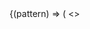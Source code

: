 
<PatternLoad patternId="grid">
  {(pattern) => (
  <>
    <Title />
    <Subtitle />

## Simple usage

```twig
  {% set cells = [
    'Cell 1',
    'Cell 2'
  ] %}
  {% include "@organisms/grid/grid.twig" with {
    attributes: create_attribute(),
    cells: cells,
    columns: 2,
    columns_width: 'equal',
    gutter: 'default'
  } only %}
`} />
```

## Cells
The pattern loops through a list of cells and print each cell.<br/>
To adjust the way the blocks are printed use twig blocks.

## Blocks
* cell_outer: <br/>Use block cell_outer to adjust the markup of each cell. Variables: `cell_attributes`, `cell`, `cell_counter`.
* cell_inner:<br/>Use block cell_inner to print the cell variable. Variables: `cell`, `cell_counter`
### Example: cell_inner
```twig
  {% set cells = [
        {content: '<div class="w-full h-20 bg-primary">1</div>'},
        {content: '<div class="w-full h-20 bg-primary">2</div>'},
        {content: '<div class="w-full h-20 bg-primary">3</div>'},
        {content: '<div class="w-full h-20 bg-primary">4</div>'},
        {content: '<div class="w-full h-20 bg-primary">5</div>'},
        {content: '<div class="w-full h-20 bg-primary">6</div>'},
      ] %}
      {% embed "@organisms/grid/grid.twig" with {
        attributes: create_attribute(),
        cells: cells,
        columns: 2,
        columns_width: 'equal',
        gutter: 'default'
      } only %}
        {% block cell_inner %}
          {{ cell.content }}
        {% endblock %}
      {% endembed %}
```

### Example: cell_outer
```twig
  {% set cells = [
        {content: '<div class="w-full h-20 bg-primary">1</div>'},
        {content: '<div class="w-full h-20 bg-primary">2</div>'},
        {content: '<div class="w-full h-20 bg-primary">3</div>'},
        {content: '<div class="w-full h-20 bg-primary">4</div>'},
        {content: '<div class="w-full h-20 bg-primary">5</div>'},
        {content: '<div class="w-full h-20 bg-primary">6</div>'},
      ] %}
      {% embed "@organisms/grid/grid.twig" with {
        attributes: create_attribute(),
        cells: cells,
        columns: 2,
        columns_width: 'equal',
        gutter: 'default'
      } only %}
      {% block cell_outer %}
        <div {{ cell_attributes.addClass('additional-class') }}>
        {{ cell.content }} + { cell_counter }
        </div>
      {% endblock %}
      {% endembed %}
```

## Column widths
The pattern comes with most common column widths configurations like 50x50 or 33x66.
If you need additional configuration you can extends the columns configuration inside the `grid.wingsuit.yml`.

```yaml
columns:
2: << Columns count
  '66x33': << Name
    1: 'w-full md:w-2/3' << Every first column
    2: 'w-full md:w-1/3' << Every second column
3:
  equal:
    default: 'w-full md:w-1/3' << Default for every other column
```

## Gutter
To configure the spacing between the columns use the gutter configuration in the grid.wingsuit.yml.
```yaml
  gutter:
    ...
    default: << Name of
      container: -mx-6 -md:mx-25
      cell: px-6 md:px-25 mb-6 last:mb-0
    ...
```

## Examples
### 4 equal columns.
```twig
  {% include "@organisms/grid/grid.twig" with {
    cells: cells,
    columns: 4,
    columns_width: 'equal',
    gutter: 'default'
  } only %}
```

<PatternPreview variant={pattern.getDefaultVariant()} columns="4" config="equal"/>

### 3 Columns with 25% 50% 25%.

```twig
 {% include "@organisms/grid/grid.twig" with {
   cells: cells,
   columns: 3,
   columns_width: '25x50x25',
   gutter: 'default'
 } only %}
`} />
```

<PatternPreview variant={pattern.getDefaultVariant()} columns="3" columns_width="25x50x25"/>

  </>
  )}
</PatternLoad>
